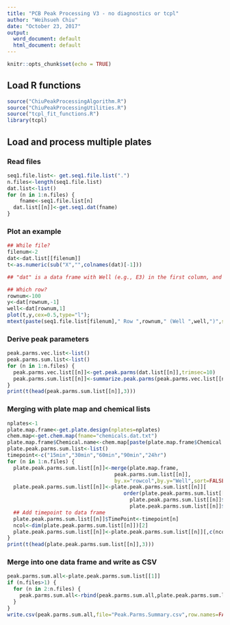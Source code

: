 ---
title: "PCB Peak Processing V3 - no diagnostics or tcpl"
author: "Weihsueh Chiu"
date: "October 23, 2017"
output:
  word_document: default
  html_document: default
---

```{r setup, include=FALSE}
knitr::opts_chunk$set(echo = TRUE)
```

## Load R functions
```{r load functions}
source("ChiuPeakProcessingAlgorithm.R")
source("ChiuPeakProcessingUtilities.R")
source("tcpl_fit_functions.R")
library(tcpl)
```

## Load and process multiple plates

### Read files

```{r load  multiple plates}
seq1.file.list<- get.seq1.file.list(".")
n.files<-length(seq1.file.list)
dat.list<-list()
for (n in 1:n.files) {
 	fname<-seq1.file.list[n]
  dat.list[[n]]<-get.seq1.dat(fname)
}
```
### Plot an example

```{r plot examples,fig.height=4,fig.width=6}

## While file?
filenum<-2
dat<-dat.list[[filenum]]
t<-as.numeric(sub("X","",colnames(dat)[-1]))

## "dat" is a data frame with Well (e.g., E3) in the first column, and the data in the other columns

## Which row?
rownum<-100
y<-dat[rownum,-1]
well<-dat[rownum,1]
plot(t,y,cex=0.5,type="l");
mtext(paste(seq1.file.list[filenum]," Row ",rownum," (Well ",well,")",sep=""),side=3,cex=0.75)

```
### Derive peak parameters

```{r  process multiple plates}
peak.parms.vec.list<-list()
peak.parms.sum.list<-list()
for (n in 1:n.files) {
  peak.parms.vec.list[[n]]<-get.peak.parms(dat.list[[n]],trimsec=10)
  peak.parms.sum.list[[n]]<-summarize.peak.parms(peak.parms.vec.list[[n]])
}
print(t(head(peak.parms.sum.list[[n]],3)))
```

### Merging with plate map and chemical lists

```{r load plate map and chemical list}
nplates<-1
plate.map.frame<-get.plate.design(nplates=nplates)
chem.map<-get.chem.map(fname="chemicals.dat.txt")
plate.map.frame$Chemical.name<-chem.map[paste(plate.map.frame$Chemical.Number),]
plate.peak.parms.sum.list<-list()
timepoint<-c("15min","30min","60min","90min","24hr")
for (n in 1:n.files) {
  plate.peak.parms.sum.list[[n]]<-merge(plate.map.frame,
                                   peak.parms.sum.list[[n]],
                                   by.x="rowcol",by.y="Well",sort=FALSE)
  plate.peak.parms.sum.list[[n]]<-plate.peak.parms.sum.list[[n]][
                                      order(plate.peak.parms.sum.list[[n]]$Chemical.Number,
                                        plate.peak.parms.sum.list[[n]]$Solvent,
                                        plate.peak.parms.sum.list[[n]]$Chemical.Concentration),]
  ## Add timepoint to data frame
  plate.peak.parms.sum.list[[n]]$TimePoint<-timepoint[n]
  ncol<-dim(plate.peak.parms.sum.list[[n]])[2]
  plate.peak.parms.sum.list[[n]]<-plate.peak.parms.sum.list[[n]][,c(ncol,1:(ncol-1))]
}
print(t(head(plate.peak.parms.sum.list[[n]],3)))
```
### Merge into one data frame and write as CSV

```{r merge into one data frame}
peak.parms.sum.all<-plate.peak.parms.sum.list[[1]]
if (n.files>1) {
  for (n in 2:n.files) {
    peak.parms.sum.all<-rbind(peak.parms.sum.all,plate.peak.parms.sum.list[[n]])
  }
}
write.csv(peak.parms.sum.all,file="Peak.Parms.Summary.csv",row.names=FALSE)
```

